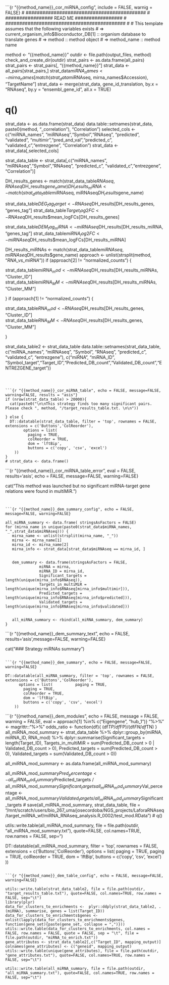 ```{r "{{method_name}}_cor_miRNA_config", include = FALSE, warnig = FALSE}
# ###########################################
# ################# READ ME #################
# ###########################################
#
# This template assumes that the following variables exists
# => current_organism_info$Bioconductor_DB[1] :: organism database to translate genes
# => method :: method object
# => method_name :: method name
  
method <- "{{method_name}}"
outdir <- file.path(output_files, method)
check_and_create_dir(outdir)
strat_pairs <- as.data.frame(all_pairs)
strat_pairs <- strat_pairs[, "{{method_name}}"]
strat_data <- all_pairs[strat_pairs,]
strat_data$miRNA_names <- mirna_names[match(strat_data$miRNAseq, mirna_names$Accession), "TargetName"]
strat_data <- merge(strat_data, gene_id_translation, by.x = "RNAseq", by.y = "ensembl_gene_id", all.x = TRUE)

# q()
strat_data <- as.data.frame(strat_data)
data.table::setnames(strat_data, paste0(method, "_correlation"), "Correlation")
selected_cols <- c("miRNA_names", "miRNAseq","Symbol","RNAseq", "predicted", "validated", "multimir","pred_and_val","predicted_c", "validated_c","entrezgene", "Correlation")
strat_data <- strat_data[,selected_cols]

strat_data_table <- strat_data[,c("miRNA_names", "miRNAseq","Symbol","RNAseq", "predicted_c", "validated_c","entrezgene", "Correlation")]


DH_results_genes <- match(strat_data_table$RNAseq, RNAseq$DH_results$gene_name)
DH_results_miRNA <- match(strat_data_table$miRNAseq, miRNAseq$DH_results$gene_name)

strat_data_table$DEG_tag_target <- RNAseq$DH_results[DH_results_genes, "genes_tag"]
strat_data_table$Target_log2FC <- RNAseq$DH_results$mean_logFCs[DH_results_genes]

strat_data_table$DEM_tag_miRNA <- miRNAseq$DH_results[DH_results_miRNA, "genes_tag"]
strat_data_table$miRNA_log2FC <- miRNAseq$DH_results$mean_logFCs[DH_results_miRNA]



DH_results_miRNAs <- match(strat_data_table$miRNAseq, miRNAseq$DH_results$gene_name)
approach <- unlist(strsplit(method, "_RNA_vs_miRNA_"))
if (approach[2] != "normalized_counts") {

  strat_data_table$miRNA_mod <- miRNAseq$DH_results[DH_results_miRNAs, "Cluster_ID"]    
  strat_data_table$miRNA_MM <- miRNAseq$DH_results[DH_results_miRNAs, "Cluster_MM"]  

}
if (approach[1] != "normalized_counts") {
  
  strat_data_table$RNA_mod <- RNAseq$DH_results[DH_results_genes, "Cluster_ID"]    
  strat_data_table$RNA_MM <- RNAseq$DH_results[DH_results_genes, "Cluster_MM"]  

}

strat_data_table2 <- strat_data_table
data.table::setnames(strat_data_table, 
  c("miRNA_names", "miRNAseq", "Symbol",       "RNAseq",   "predicted_c",       "validated_c",       "entrezgene"),
  c("miRNA",       "miRNA_ID", "Symbol_target","Target_ID","Predicted_DB_count","Validated_DB_count","ENTREZGENE_target"))


```



```{r "{{method_name}}_cor_miRNA_table", echo = FALSE, message=FALSE, warning=FALSE, results = "asis"}
if (nrow(strat_data_table) > 20000){
  cat(paste0("\n\nThis strategy finds too many significant pairs. Please check ", method, "/target_results_table.txt. \n\n"))

} else {
  DT::datatable(strat_data_table, filter = 'top', rownames = FALSE, extensions = c('Buttons','ColReorder'),
        options = list(
          paging = TRUE,
          colReorder = TRUE,
          dom = 'lftBip',
          buttons = c('copy', 'csv', 'excel')
    ))
}
# strat_data <- data.frame()
```


```{r "{{method_name}}_cor_miRNA_table_error", eval = FALSE, results='asis', echo = FALSE, message=FALSE, warning=FALSE}

cat("This method was launched but no significant miRNA-target gene relations were found in multiMiR.\n")

```


```{r "{{method_name}}_dem_summary_config", echo = FALSE, message=FALSE, warning=FALSE}

all_miRNA_summary <- data.frame( stringsAsFactors = FALSE)
for (mirna_name in unique(paste0(strat_data$miRNA_names, "_",strat_data$miRNAseq))) {
   mirna_name <- unlist(strsplit(mirna_name, "_"))
   mirna <- mirna_name[1]
   mirna_id <- mirna_name[2]
   mirna_info <- strat_data[strat_data$miRNAseq == mirna_id, ]


   dem_summary <- data.frame(stringsAsFactors = FALSE,
               miRNA = mirna,
               miRNA_ID = mirna_id,
               Significant_targets = length(unique(mirna_info$RNAseq)),
               Targets_in_multiMiR = length(unique(mirna_info$RNAseq[mirna_info$multimir])),
               Predicted_targets = length(unique(mirna_info$RNAseq[mirna_info$predicted])),
               Validated_targets = length(unique(mirna_info$RNAseq[mirna_info$validated]))
               )
  
   all_miRNA_summary <- rbind(all_miRNA_summary, dem_summary)
}
```

```{r "{{method_name}}_dem_summary_text", echo = FALSE,  results='asis',message=FALSE, warning=FALSE}

cat("### Strategy miRNAs summary\n\n")

```

```{r "{{method_name}}_dem_summary", echo = FALSE, message=FALSE, warning=FALSE}

DT::datatable(all_miRNA_summary, filter = 'top', rownames = FALSE, extensions = c('Buttons','ColReorder'),
      options = list(          paging = TRUE,
        paging = TRUE,
        colReorder = TRUE,
        dom = 'lftBip',
        buttons = c('copy', 'csv', 'excel')
    ))

```




```{r "{{method_name}}_dem_modules", echo = FALSE, message = FALSE, warning = FALSE, eval = approach[1] %in% c("Eigengene", "hub_1")}
"%>%" <- magrittr::"%>%"
odds_ratio <- function(df){
  (df$TP/df$FP)/(df$FN / df$TN)
}
all_miRNA_mod_summary <- strat_data_table %>% 
                            dplyr::group_by(miRNA, miRNA_ID, RNA_mod) %>% 
                            dplyr::summarise(Significant_targets = length(Target_ID), 
                                      Targets_in_multiMiR = sum(Predicted_DB_count > 0 | Validated_DB_count > 0), 
                                      Predicted_targets = sum(Predicted_DB_count > 0), 
                                      Validated_targets = sum(Validated_DB_count > 0))

all_miRNA_mod_summary <- as.data.frame(all_miRNA_mod_summary)

all_miRNA_mod_summary$Pred_percentage <- all_miRNA_mod_summary$Predicted_targets / all_miRNA_mod_summary$Significant_targets
all_miRNA_mod_summary$Val_percentage <- all_miRNA_mod_summary$Validated_targets / all_miRNA_mod_summary$Significant_targets
# save(all_miRNA_mod_summary, strat_data_table, file = "/mnt/scratch/users/bio_267_uma/josecordoba/NGS_projects/LaforaRNAseq/target_miRNA_wf/miRNA_RNAseq_analysis.R_0002/test_mod.RData")
# q()



utils::write.table(all_miRNA_mod_summary, file = file.path(outdir, "all_miRNA_mod_summary.txt"), quote=FALSE, col.names=TRUE, row.names = FALSE, sep="\t")

DT::datatable(all_miRNA_mod_summary, filter = 'top', rownames = FALSE, extensions = c('Buttons','ColReorder'),
      options = list(          paging = TRUE,
        paging = TRUE,
        colReorder = TRUE,
        dom = 'lftBip',
        buttons = c('copy', 'csv', 'excel')
    ))




```

```{r "{{method_name}}_dem_table_config", echo = FALSE, message=FALSE, warning=FALSE}

utils::write.table(strat_data_table2, file = file.path(outdir, "target_results_table.txt"), quote=FALSE, col.names=TRUE, row.names = FALSE, sep="\t")
library(plyr)
data_for_clusters_to_enrichments <-  plyr::ddply(strat_data_table2, .(miRNA), summarise, genes = list(Target_ID))
data_for_clusters_to_enrichments$genes <- unlist(lapply(data_for_clusters_to_enrichments$genes, function(gene_set){paste(gene_set, collapse = ",")}))
utils::write.table(data_for_clusters_to_enrichments, col.names = FALSE, row.names = FALSE, quote = FALSE, sep = "\t", file =  file.path(outdir, "miRNA_to_enrich.txt"))
gene_attributes <- strat_data_table2[,c("Target_ID", mapping_output)]
colnames(gene_attributes) <- c("geneid", mapping_output)
utils::write.table(unique(gene_attributes), file = file.path(outdir, "gene_attributes.txt"), quote=FALSE, col.names=TRUE, row.names = FALSE, sep="\t")

utils::write.table(all_miRNA_summary, file = file.path(outdir, "all_miRNA_summary.txt"), quote=FALSE, col.names=TRUE, row.names = FALSE, sep="\t")

```



